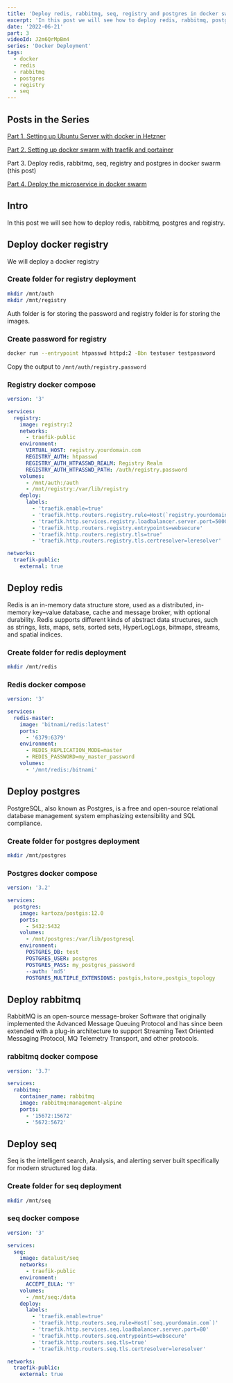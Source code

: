 ```yaml
---
title: 'Deploy redis, rabbitmq, seq, registry and postgres in docker swarm'
excerpt: 'In this post we will see how to deploy redis, rabbitmq, postgres and registry.'
date: '2022-06-21'
part: 3
videoId: J2m6QrMpBm4
series: 'Docker Deployment'
tags:
  - docker
  - redis
  - rabbitmq
  - postgres
  - registry
  - seq
---
```


## Posts in the Series

[Part 1. Setting up Ubuntu Server with docker in Hetzner](/posts/part-1-setup-docker-with-ubuntu-server-in-hetzner)

[Part 2. Setting up docker swarm with traefik and portainer](/posts/part-2-setup-docker-swarm-with-traefik-and-portainer)

Part 3. Deploy redis, rabbitmq, seq, registry and postgres in docker swarm (this post)

[Part 4. Deploy the microservice in docker swarm](/posts/part-4-prepare-and-deploy-microservice-in-docker)

<TOCInline toc={props.toc} asDisclosure />

## Intro

In this post we will see how to deploy redis, rabbitmq, postgres and registry.

## Deploy docker registry

We will deploy a docker registry

### Create folder for registry deployment

```bash
mkdir /mnt/auth
mkdir /mnt/registry
```

Auth folder is for storing the password and registry folder is for storing the images.

### Create password for registry

```bash
docker run --entrypoint htpasswd httpd:2 -Bbn testuser testpassword
```

Copy the output to `/mnt/auth/registry.password`

### Registry docker compose

```yml
version: '3'

services:
  registry:
    image: registry:2
    networks:
      - traefik-public
    environment:
      VIRTUAL_HOST: registry.yourdomain.com
      REGISTRY_AUTH: htpasswd
      REGISTRY_AUTH_HTPASSWD_REALM: Registry Realm
      REGISTRY_AUTH_HTPASSWD_PATH: /auth/registry.password
    volumes:
      - /mnt/auth:/auth
      - /mnt/registry:/var/lib/registry
    deploy:
      labels:
        - 'traefik.enable=true'
        - 'traefik.http.routers.registry.rule=Host(`registry.yourdomain.com`)'
        - 'traefik.http.services.registry.loadbalancer.server.port=5000'
        - 'traefik.http.routers.registry.entrypoints=websecure'
        - 'traefik.http.routers.registry.tls=true'
        - 'traefik.http.routers.registry.tls.certresolver=leresolver'

networks:
  traefik-public:
    external: true
```

## Deploy redis

Redis is an in-memory data structure store, used as a distributed, in-memory key–value database, cache and message broker, with optional durability. Redis supports different kinds of abstract data structures, such as strings, lists, maps, sets, sorted sets, HyperLogLogs, bitmaps, streams, and spatial indices.

### Create folder for redis deployment

```bash
mkdir /mnt/redis
```

### Redis docker compose

```yml
version: '3'

services:
  redis-master:
    image: 'bitnami/redis:latest'
    ports:
      - '6379:6379'
    environment:
      - REDIS_REPLICATION_MODE=master
      - REDIS_PASSWORD=my_master_password
    volumes:
      - '/mnt/redis:/bitnami'
```

## Deploy postgres

PostgreSQL, also known as Postgres, is a free and open-source relational database management system emphasizing extensibility and SQL compliance.

### Create folder for postgres deployment

```bash
mkdir /mnt/postgres
```

### Postgres docker compose

```yml
version: '3.2'

services:
  postgres:
    image: kartoza/postgis:12.0
    ports:
      - 5432:5432
    volumes:
      - /mnt/postgres:/var/lib/postgresql
    environment:
      POSTGRES_DB: test
      POSTGRES_USER: postgres
      POSTGRES_PASS: my_postgres_password
      --auth: 'md5'
      POSTGRES_MULTIPLE_EXTENSIONS: postgis,hstore,postgis_topology
```

## Deploy rabbitmq

RabbitMQ is an open-source message-broker Software that originally implemented the Advanced Message Queuing Protocol and has since been extended with a plug-in architecture to support Streaming Text Oriented Messaging Protocol, MQ Telemetry Transport, and other protocols.

### rabbitmq docker compose

```yml
version: '3.7'

services:
  rabbitmq:
    container_name: rabbitmq
    image: rabbitmq:management-alpine
    ports:
      - '15672:15672'
      - '5672:5672'
```

## Deploy seq

Seq is the intelligent search, Analysis, and alerting server built specifically for modern structured log data.

### Create folder for seq deployment

```bash
mkdir /mnt/seq
```

### seq docker compose

```yml
version: '3'

services:
  seq:
    image: datalust/seq
    networks:
      - traefik-public
    environment:
      ACCEPT_EULA: 'Y'
    volumes:
      - /mnt/seq:/data
    deploy:
      labels:
        - 'traefik.enable=true'
        - 'traefik.http.routers.seq.rule=Host(`seq.yourdomain.com`)'
        - 'traefik.http.services.seq.loadbalancer.server.port=80'
        - 'traefik.http.routers.seq.entrypoints=websecure'
        - 'traefik.http.routers.seq.tls=true'
        - 'traefik.http.routers.seq.tls.certresolver=leresolver'

networks:
  traefik-public:
    external: true
```
